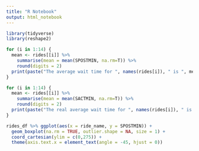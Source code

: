 ```yaml
---
title: "R Notebook"
output: html_notebook
---
```


```r
library(tidyverse)
library(reshape2)
```


```r
for (i in 1:14) {
  mean <- rides[[i]] %>%
    summarise(mean = mean(SPOSTMIN, na.rm=T)) %>%
    round(digits = 2)
  print(paste("The average wait time for ", names(rides[i]), " is ", mean, sep = ""))
}
```


```r
for (i in 1:14) {
  mean <- rides[[i]] %>%
    summarise(mean = mean(SACTMIN, na.rm=T)) %>%
    round(digits = 2)
  print(paste("The real average wait time for ", names(rides[i]), " is ", mean, sep = ""))
}
```


```r
rides_df %>% ggplot(aes(x = ride_name, y = SPOSTMIN)) +
  geom_boxplot(na.rm = TRUE, outlier.shape = NA, size = 1) + 
  coord_cartesian(ylim = c(0,275)) +
  theme(axis.text.x = element_text(angle = -45, hjust = 0))
```

